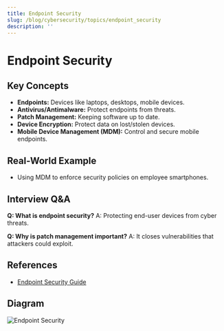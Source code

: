 ```yaml
---
title: Endpoint Security
slug: /blog/cybersecurity/topics/endpoint_security
description: ''
---
```

# Endpoint Security

## Key Concepts
- **Endpoints:** Devices like laptops, desktops, mobile devices.
- **Antivirus/Antimalware:** Protect endpoints from threats.
- **Patch Management:** Keeping software up to date.
- **Device Encryption:** Protect data on lost/stolen devices.
- **Mobile Device Management (MDM):** Control and secure mobile endpoints.

## Real-World Example
- Using MDM to enforce security policies on employee smartphones.

## Interview Q&A
**Q: What is endpoint security?**
A: Protecting end-user devices from cyber threats.

**Q: Why is patch management important?**
A: It closes vulnerabilities that attackers could exploit.

## References
- [Endpoint Security Guide](https://www.cisco.com/c/en/us/products/security/advanced-malware-protection/index.html)

## Diagram
![Endpoint Security](https://www.cisco.com/c/dam/en/us/products/security/advanced-malware-protection/endpoint-security-diagram.png)
